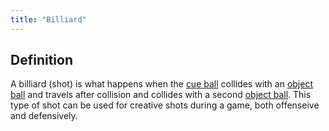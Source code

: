 ```yaml
---
title: "Billiard"
---
```


## Definition

A billiard (shot) is what happens when the [cue ball](cue-ball) collides with an [object ball](object-ball) and travels after collision and collides with a second [object ball](object-ball). This type of shot can be used for creative shots during a game, both offenseive and defensively.
